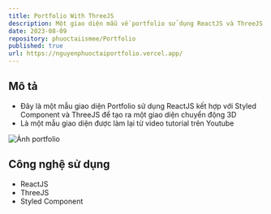 ```yaml
---
title: Portfolio With ThreeJS
description: Một giao diện mẫu về portfolio sử dụng ReactJS và ThreeJS.
date: 2023-08-09
repository: phuoctaiismee/Portfolio
published: true
url: https://nguyenphuoctaiportfolio.vercel.app/
---
```


## Mô tả
- Đây là một mẫu giao diện Portfolio sử dụng ReactJS kết hợp với Styled Component và ThreeJS để tạo ra một giao diện chuyển động 3D
- Là một mẫu giao diện được làm lại từ video tutorial trên Youtube

![Ảnh portfolio](/projects/three/threejs.png)

## Công nghệ sử dụng
- ReactJS
- ThreeJS
- Styled Component

